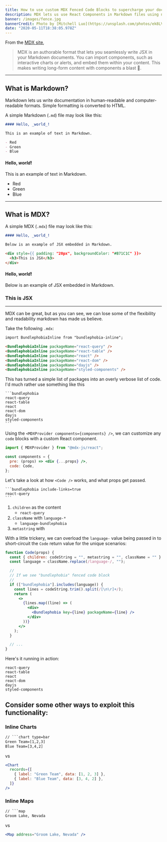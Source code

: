 ```yaml
---
title: How to use custom MDX Fenced Code Blocks to supercharge your documentation
description: MDX lets us use React Components in Markdown files using next-generation tooling. Fenced Code Blocks have some unique extensibility points for exposing new functionality from our `.mdx` files.
banner: /images/fence.jpg
bannerCredit: Photo by [Mitchell Luo](https://unsplash.com/photos/ek8LVjhTVpg)
date: "2020-05-11T18:38:05.978Z"
---
```


From the [MDX site](https://mdxjs.com/),

> MDX is an authorable format that lets you seamlessly write JSX in your Markdown documents. You can import components, such as interactive charts or alerts, and embed them within your content. This makes writing long-form content with components a blast 🚀.

---

## What is Markdown?

Markdown lets us write documentation in human-readable and computer-readable formats. Simple formatting is converted to HTML.

A simple Markdown (`.md`) file may look like this:

```md
#### Hello, _world_!

This is an example of text in Markdown.

- Red
- Green
- Blue
```

#### Hello, _world_!

This is an example of text in Markdown.

- Red
- Green
- Blue

---

## What is MDX?

A simple MDX (`.mdx`) file may look like this:

```md title=mdx
#### Hello, _world_!

Below is an example of JSX embedded in Markdown.

<div style={{ padding: "20px", backgroundColor: "#B71C1C" }}>
  <h3>This is JSX</h3>
</div>
```

#### Hello, _world_!

Below is an example of JSX embedded in Markdown.

<div style={{ padding: "20px", backgroundColor: "#B71C1C" }}>
  <h3>This is JSX</h3>
</div>

---

MDX can be great, but as you can see, we can lose some of the flexibility and readability markdown has made us believe.

Take the following `.mdx`:

```md title=mdx
import BundlephobiaInline from "bundlephobia-inline";

<BundlephobiaInline packageName="react-query" />
<BundlephobiaInline packageName="react-table" />
<BundlephobiaInline packageName="react" />
<BundlephobiaInline packageName="react-dom" />
<BundlephobiaInline packageName="dayjs" />
<BundlephobiaInline packageName="styled-components" />
```

This has turned a simple list of packages into an overly verbose list of code. I'd much rather use something like this

    ```bundlephobia
    react-query
    react-table
    react
    react-dom
    dayjs
    styled-components
    ```

Using the `<MDXProvider components={components} />`, we can customize any `code` blocks with a custom React component.

```jsx
import { MDXProvider } from "@mdx-js/react";

const components = {
  pre: (props) => <div {...props} />,
  code: Code,
};
```

Let's take a look at how `<Code />` works, and what props get passed.

    ```bundlephobia include-links=true
    react-query
    ```

1. `children` as the content
   - `react-query`
2. `className` with `language-*`
   - `language-bundlephobia`
3. `metastring` with

With a little trickery, we can overload the `language-` value being passed in to short-circuit the `Code` return value for the unique scenarios:

```jsx
function Code(props) {
  const { children: codeString = "", metastring = "", className = "" } = props;
  const language = className.replace(/language-/, "");

  //
  // If we see "bundlephobia" fenced code block
  //
  if (["bundlephobia"].includes(language)) {
    const lines = codeString.trim().split(/[\n\r]+/);
    return (
      <>
        {lines.map((line) => (
          <div>
            <Bundlephobia key={line} packageName={line} />
          </div>
        ))}
      </>
    );
  }

  // ...
}
```

Here's it running in action:

```bundlephobia
react-query
react-table
react
react-dom
dayjs
styled-components
```

## Consider some other ways to exploit this functionality:

### Inline Charts

````txt title=chart
// ```chart type=bar
Green Team=[1,2,3]
Blue Team=[3,4,2]
````

vs

```jsx
<Chart
  records={[
    { label: "Green Team", data: [1, 2, 3] },
    { label: "Blue Team", data: [3, 4, 2] },
  ]}
/>
```

### Inline Maps

````txt title=map
// ```map
Groom Lake, Nevada
````

vs

```jsx
<Map address="Groom Lake, Nevada" />
```
